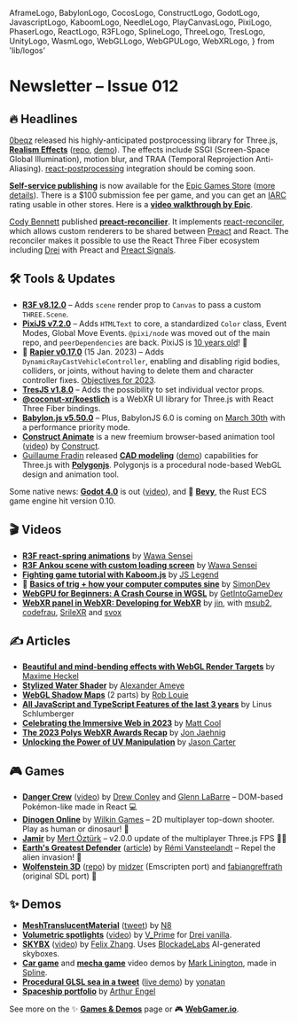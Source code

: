   AframeLogo,
  BabylonLogo,
  CocosLogo,
  ConstructLogo,
  GodotLogo,
  JavascriptLogo,
  KaboomLogo,
  NeedleLogo,
  PlayCanvasLogo,
  PixiLogo,
  PhaserLogo,
  ReactLogo,
  R3FLogo,
  SplineLogo,
  ThreeLogo,
  TresLogo,
  UnityLogo,
  WasmLogo,
  WebGLLogo,
  WebGPULogo,
  WebXRLogo,
} from 'lib/logos'

# Newsletter – Issue 012

<SubTitleDate value="2023-03-15" />

<NoBulletListStyles />
<NewsletterStyles />

## 🔥 Headlines

<ThreeLogo /> [0beqz](https://twitter.com/0beqz) released his highly-anticipated postprocessing
library for Three.js, [**Realism Effects**](https://twitter.com/0beqz/status/1632109961768476672)
([repo](https://github.com/0beqz/realism-effects), [demo](https://realism-effects.vercel.app/)). The
effects include SSGI (Screen-Space Global Illumination), motion blur, and TRAA (Temporal
Reprojection
Anti-Aliasing). <R3FLogo /> [react-postprocessing](https://github.com/pmndrs/react-postprocessing)
integration should be coming soon.

[**Self-service publishing**](https://www.unrealengine.com/en-US/blog/self-service-publishing-now-available-for-the-epic-games-store) is now available for the [Epic Games Store](https://store.epicgames.com/) ([more details](https://store.epicgames.com/en-US/news/epic-games-store-launches-self-publishing-tools-for-game-developers-and-publishers)). There is a $100 submission fee per game, and you can get an [IARC](https://en.wikipedia.org/wiki/International_Age_Rating_Coalition) rating usable in other stores. Here is a [**video walkthrough by Epic**](https://www.youtube.com/live/dV8L5pto39k?feature=share&t=544).

<R3FLogo /> [Cody Bennett](https://twitter.com/Cody_J_Bennett) published
[**preact-reconcilier**](https://twitter.com/Cody_J_Bennett/status/1632674026408558592). It
implements [react-reconciler](https://www.npmjs.com/package/react-reconciler), which allows custom
renderers to be shared between [Preact](https://preactjs.com/) and React. The reconciler makes it
possible to use the React Three Fiber ecosystem including [Drei](https://github.com/pmndrs/drei)
with Preact and [Preact Signals](https://twitter.com/Cody_J_Bennett/status/1633063536158023680).

## 🛠 Tools & Updates

- <R3FLogo /> [**R3F v8.12.0**](https://github.com/pmndrs/react-three-fiber/releases) – Adds `scene`
  render prop to `Canvas` to pass a custom `THREE.Scene`.
- <PixiLogo /> [**PixiJS v7.2.0**](https://github.com/pixijs/pixijs/releases) – Adds `HTMLText` to
  core, a standardized `Color` class, Event Modes, Global Move Events. `@pixi/node` was moved out of
  the main repo, and `peerDependencies` are back. PixiJS is [10 years
  old](https://twitter.com/PixiJS/status/1633163753603702784)! 🎂
- 🤺 [**Rapier v0.17.0**](https://github.com/dimforge/rapier/blob/13816245790b6b8b3791d80000c3350ba0a42053/CHANGELOG.md) (15 Jan. 2023) – Adds `DynamicRayCastVehicleController`, enabling and disabling rigid bodies, colliders, or joints, without having to delete them and character controller fixes. [Objectives for 2023](https://www.dimforge.com/blog/2023/01/22/the-year-2022-in-dimforge).
- <TresLogo /> [**TresJS v1.8.0**](https://twitter.com/alvarosabu/status/1631670719955255298) – Adds
  the possibility to set individual vector props.
- <WebXRLogo /> [**@coconut-xr/koestlich**](https://coconut-xr.github.io/koestlich/) is a WebXR UI
  library for <ThreeLogo /> Three.js with <R3FLogo /> React Three Fiber bindings.
- <BabylonLogo /> [**Babylon.js v5.50.0**](https://github.com/BabylonJS/Babylon.js/releases) – Plus,
  BabylonJS 6.0 is coming on [March 30th](https://twitter.com/babylonjs/status/1632803229057662976)
  with a performance priority mode.
- <ConstructLogo /> [**Construct
  Animate**](https://www.construct.net/en/blogs/construct-official-blog-1/launching-construct-animate-1612)
  is a new freemium browser-based animation tool
  ([video](https://www.youtube.com/watch?v=dmTl0dyy4D4)) by
  [Construct](https://www.construct.net/en).
- <ThreeLogo /> [Guillaume Fradin](https://twitter.com/fradingue) released [**CAD
  modeling**](https://twitter.com/fradingue/status/1634604273433563137)
  ([demo](https://polygonjs.com/examples/bycategory:modeling:cadbasics)) capabilities for Three.js
  with [**Polygonjs**](https://polygonjs.com/). Polygonjs is a procedural node-based WebGL design
  and animation tool.

Some native news: <GodotLogo /> [**Godot 4.0**](https://godotengine.org/article/godot-4-0-sets-sail/) is out ([video](https://www.youtube.com/watch?v=chXAjMQrcZk)), and 🦀 [**Bevy**](https://bevyengine.org/news/bevy-0-10/), the Rust ECS game engine hit version 0.10.

## 🎬 Videos

- <R3FLogo /> [**R3F react-spring animations**](https://www.youtube.com/watch?v=kOeflXVJ0cc) by
  [Wawa Sensei](https://twitter.com/wawasensei)
- <R3FLogo /> [**R3F Ankou scene with custom loading
  screen**](https://www.youtube.com/watch?v=L12wIvuZTOY) by [Wawa
  Sensei](https://twitter.com/wawasensei)
- <KaboomLogo /> [**Fighting game tutorial with
  Kaboom.js**](https://www.youtube.com/watch?v=TLH0taCeE6I) by [JS
  Legend](https://twitter.com/JSLegendDev)
- 📐 [**Basics of trig + how your computer computes sine**](https://www.youtube.com/watch?v=kkMt4lrJzs8) by [SimonDev](https://twitter.com/iced_coffee_dev)
- <WebGPULogo /> [**WebGPU for Beginners: A Crash Course in
  WGSL**](https://www.youtube.com/watch?v=vPEiCNjjjFU&list=PLn3eTxaOtL2Ns3wkxdyS3CiqkJuwQdZzn) by
  [GetIntoGameDev](https://www.youtube.com/@GetIntoGameDev)
- <WebXRLogo /> [**WebXR panel in WebXR: Developing for
  WebXR**](https://www.youtube.com/watch?v=0QQyqRGnINs) by [jin](https://twitter.com/dankvr), with
  [msub2](https://twitter.com/msub2official), [codefrau](https://twitter.com/codefrau),
  [SrileXR](https://twitter.com/srilexr) and [svox](https://svox.glitch.me/)

## ✍️ Articles

- <R3FLogo /> [**Beautiful and mind-bending effects with WebGL Render
  Targets**](https://blog.maximeheckel.com/posts/beautiful-and-mind-bending-effects-with-webgl-render-targets/)
  by [Maxime Heckel](https://twitter.com/MaximeHeckel)
- <UnityLogo /> [**Stylized Water
  Shader**](https://alexanderameye.github.io/notes/stylized-water-shader/) by [Alexander
  Ameye](https://twitter.com/alexanderameye)
- <WebGLLogo /> [**WebGL Shadow
  Maps**](https://roblouie.com/article/1034/webgl-shadow-maps-part-1-as-simple-as-possible/) (2
  parts) by [Rob Louie](https://twitter.com/rob_louie)
- <JavascriptLogo /> [**All JavaScript and TypeScript Features of the last 3
  years**](https://betterprogramming.pub/all-javascript-and-typescript-features-of-the-last-3-years-629c57e73e42)
  by Linus Schlumberger
- <WebXRLogo /> [**Celebrating the Immersive Web in
  2023**](https://mattcool.tech/posts/celebrating-the-immersive-web-in-2023) by [Matt
  Cool](https://twitter.com/MattBCool)
- <WebXRLogo /> [**The 2023 Polys WebXR Awards
  Recap**](https://arpost.co/2023/03/07/the-2023-polys-webxr-awards-recap/) by [Jon
  Jaehnig](https://twitter.com/JaehnigJon)
- <BabylonLogo /> [**Unlocking the Power of UV
  Manipulation**](https://babylonjs.medium.com/unlocking-the-power-of-uv-manipulation-3114c1501232)
  by [Jason Carter](https://twitter.com/pirate_jc)

## 🎮 Games

- <ReactLogo /> [**Danger Crew**](https://play.thedangercrew.com/)
  ([video](https://www.youtube.com/watch?v=nHaiLWUaWWw)) by [Drew
  Conley](https://twitter.com/drewconley13) and [Glenn LaBarre](https://twitter.com/GlennLaBarre) –
  DOM-based Pokémon-like made in React 💻
- <PhaserLogo /> [**Dinogen Online**](https://dinogenonline.com/play/) by [Wilkin
  Games](https://wilkingames.com/) – 2D multiplayer top-down shooter. Play as human or dinosaur! 🦖
- <ThreeLogo /> [**Jamir**](https://jamir.io/) by [Mert Öztürk](https://twitter.com/jamir_io) –
  v2.0.0 update of the multiplayer Three.js FPS 🧑‍🚀
- <PixiLogo /> [**Earth's Greatest Defender**](https://egd.tap2play.io/)
  ([article](https://www.indiedb.com/games/earths-greatest-defender/news/introducing-earths-greatest-defender))
  by [Rémi Vansteelandt](https://twitter.com/remvst) – Repel the alien invasion! 👾
- <WasmLogo /> [**Wolfenstein 3D**](https://wolfenstein.netlify.app/)
  ([repo](https://github.com/midzer/wolf4sdl)) by [midzer](https://github.com/midzer) (Emscripten
  port) and [fabiangreffrath](https://github.com/fabiangreffrath) (original SDL port) 🔫

## ✨ Demos

- <ThreeLogo /> [**MeshTranslucentMaterial**](https://n8python.github.io/subsurfaceScatteringMat/)
  ([tweet](https://twitter.com/N8Programs/status/1634338290412273670)) by
  [N8](https://twitter.com/N8Programs)
- <ThreeLogo /> [**Volumetric
  spotlights**](https://vis-prime.github.io/explore-vanilla-drei/?scene=WIP_SpotLight1)
  ([video](https://twitter.com/vis_prime/status/1635468289316114433)) by
  [V_Prime](https://twitter.com/vis_prime) for [Drei
  vanilla](https://github.com/pmndrs/drei-vanilla).
- <WebXRLogo /> [**SKYBX**](https://skybx.elixrjs.io/)
  ([video](https://twitter.com/felix_trz/status/1630864195796480001)) by [Felix
  Zhang](https://twitter.com/felix_trz). Uses [BlockadeLabs](https://www.blockadelabs.com/)
  AI-generated skyboxes.
- <SplineLogo /> [**Car game**](https://twitter.com/Mark_Linington/status/1630731234015064066) and
  [**mecha game**](https://twitter.com/Mark_Linington/status/1632057100162732034) video demos by
  [Mark Linington](https://twitter.com/Mark_Linington), made in [Spline](https://spline.design/).
- <WebGLLogo /> [**Procedural GLSL sea in a
  tweet**](https://twitter.com/zozuar/status/1632160439944478721) ([live
  demo](https://twigl.app/?ol=true&ss=-NPivuXkgj-je0DIXAPx)) by
  [yonatan](https://twitter.com/zozuar)
- <R3FLogo /> [**Spaceship portfolio**](https://aengel-dev.com/) by [Arthur
  Engel](https://twitter.com/ArthurEngelDev)

See more on the ✨ [**Games & Demos**](https://www.webgamedev.com/games-demos) page or 🎮 [**WebGamer.io**](https://webgamer.io/).

<NewsletterFooter tweetId="1636060076602712067" />
